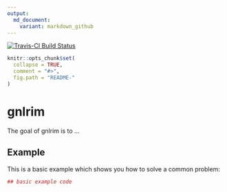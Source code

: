 ```yaml
---
output:
  md_document:
    variant: markdown_github
---
```


<!-- README.md is generated from README.Rmd. Please edit that file -->
[![Travis-CI Build Status](https://travis-ci.org/swihart/gnlrim.svg?branch=master)](https://travis-ci.org/swihart/gnlrim)

```r
knitr::opts_chunk$set(
  collapse = TRUE,
  comment = "#>",
  fig.path = "README-"
)
```

# gnlrim

The goal of gnlrim is to ...

## Example

This is a basic example which shows you how to solve a common problem:

```r
## basic example code
```
